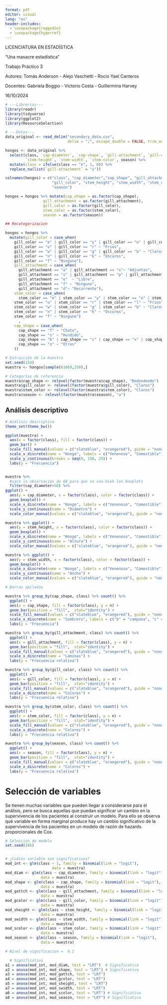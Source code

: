 ```yaml
---
format: pdf
editor: visual
lang: "es"
header-includes:
  - \usepackage{ragged2e}
  - \usepackage{hyperref}
---
```


\Centering

\vspace{3cm}

\pagenumbering{gobble}

\vspace{5cm}

\large

LICENCIATURA EN ESTADÍSTICA

\vspace{1cm}

```{=tex}
\large
\Huge
```
"Una masacre estadística" \Huge \newline \vspace{0.3cm}

\normalsize

Trabajo Práctico 3 \vspace{1cm}

Autores: Tomás Anderson - Alejo Vaschetti - Rocio Yael Canteros

Docentes: Gabriela Boggio - Victorio Costa - Guillermina Harvey

16/10/2024 \normalsize

```{=tex}
\newpage
\hypersetup{linkcolor = black}
\tableofcontents
```
```{=tex}
\newpage
\pagenumbering{arabic}
```
```{=tex}
\RaggedRight
\newpage
```

```r
# ---Librerias---
library(readr)
library(tidyverse)
library(ggplot2)
library(ResourceSelection)

# ---Datos---
data_original <- read_delim("secondary_data.csv", 
                            delim = ";", escape_double = FALSE, trim_ws = TRUE)

hongos <- data_original %>% 
  select(class, `cap-diameter`, `cap-shape`, `gill-attachment`, `gill-color`, 
         `stem-height`, `stem-width`, `stem-color`, season) %>% 
  mutate(class = ifelse(class == "e", 1, 0)) %>% 
  replace_na(list(`gill-attachment` = "u"))

colnames(hongos) = c("class", "cap_diameter","cap_shape", "gill_attachment", 
                     "gill_color", "stem_height", "stem_width", "stem_color", 
                     "season")

hongos = hongos %>% mutate(cap_shape = as.factor(cap_shape), 
                 gill_attachment = as.factor(gill_attachment),
                 gill_color = as.factor(gill_color),
                 stem_color = as.factor(stem_color),
                 season = as.factor(season))

## Recategorizacion

hongos = hongos %>% 
  mutate(gill_color = case_when(
    gill_color == "e" | gill_color == "y" | gill_color == "o" | gill_color == "p" ~ "Calidos",
    gill_color == "u" | gill_color == "r" ~ "Frios",
    gill_color == "w" | gill_color == "g" | gill_color == "b" ~ "Claros",
    gill_color == "n" | gill_color == "k" ~ "Oscuros",
    gill_color == "f" ~ "Ninguno"),
    gill_attachment = case_when(
      gill_attachment == "a" | gill_attachment == "x"~ "Adjuntas",
      gill_attachment == "s" | gill_attachment == "p" | gill_attachment == "u" ~ "Otros",
      gill_attachment == "e"  ~ "Libre",
      gill_attachment == "f" ~ "Ninguno",
      gill_attachment == "d"~ "Decurrente"),
    stem_color = case_when(
      stem_color == "e" | stem_color == "y" | stem_color == "o" | stem_color == "p" ~ "Calidos",
    stem_color == "u" | stem_color == "r" | stem_color == "l" ~ "Frios",
    stem_color == "w" | stem_color == "g" | stem_color == "b" ~ "Claros",
    stem_color == "n" | stem_color == "k" ~ "Oscuros",
    stem_color == "f" ~ "Ninguno")
      ,
    cap_shape = case_when(
      cap_shape == "f" ~ "Chato",
      cap_shape == "s" ~ "Hundido",
      cap_shape == "b" | cap_shape == "c" | cap_shape == "x" | cap_shape == "p" ~ "Redondeado",
      cap_shape == "o" ~ "Otros"
    ))

```



```r
# Extracción de la muestra
set.seed(154)
muestra <- hongos[sample(61069,250),]

# Categorías de referencia
muestra$cap_shape <- relevel(factor(muestra$cap_shape), "Redondeado")
muestra$gill_color <- relevel(factor(muestra$gill_color), "Claros")
muestra$stem_color <- relevel(factor(muestra$stem_color), "Claros")
muestra$season <- relevel(factor(muestra$season), "a")

```


## Análisis descriptivo

```r
# Análisis descriptivo
theme_set(theme_bw())

ggplot(muestra) + 
  aes(x = factor(class), fill = factor(class)) + 
  geom_bar() +
  scale_fill_manual(values = c("slateblue", "orangered"), guide = "none") +
  scale_x_discrete(name = "Hongo", labels = c("Venenoso", "Comestible")) +
  scale_y_continuous(breaks = seq(0, 150, 25)) +
  labs(y = "Frecuencia") 



```


```r

muestra %>% 
  #saco la observacion de 60 para que se vea bien los boxplots
  filter(cap_diameter<50) %>% 
ggplot() +
  aes(y = cap_diameter, x = factor(class), color = factor(class)) +
  geom_boxplot() + 
  scale_x_discrete(name = "Hongo", labels = c("Venenoso", "Comestible")) + 
  scale_y_continuous(name = "Diámetro") +
  scale_color_manual(values = c("slateblue", "orangered"), guide = "none")

```

```r

muestra %>% ggplot() +
  aes(y = stem_height, x = factor(class), color = factor(class)) +
  geom_boxplot() + 
  scale_x_discrete(name = "Hongo", labels = c("Venenoso", "Comestible")) + 
  scale_y_continuous(name = "Altura") +
  scale_color_manual(values = c("slateblue", "orangered"), guide = "none")

```

```r

muestra %>% ggplot() +
  aes(y = stem_width, x = factor(class), color = factor(class)) +
  geom_boxplot() + 
  scale_x_discrete(name = "Hongo", labels = c("Venenoso", "Comestible")) + 
  scale_y_continuous(name = "Ancho") +
  scale_color_manual(values = c("slateblue", "orangered"), guide = "none")

```

```r

# Barras apiladas

muestra %>% group_by(cap_shape, class) %>% count() %>% 
  ggplot() +
  aes(x = cap_shape, fill = factor(class), y = n) +
  geom_bar(position = "fill",  stat="identity") +
  scale_fill_manual(values = c("slateblue", "orangered"), guide = "none") +
  scale_x_discrete(name = "Sombrero", labels = c("b" = "campana", "c" = "cónico", "f" = "plano","x" = "convexo","s" = "hundido","o" = "otros", "p" = "esferico")) +
  labs(y = "Frecuencia") 

```

```r

muestra %>% group_by(gill_attachment, class) %>% count() %>% 
  ggplot() +
  aes(x = gill_attachment, fill = factor(class), y = n) +
  geom_bar(position = "fill",  stat="identity") +
  scale_fill_manual(values = c("slateblue", "orangered"), guide = "none") +
  scale_x_discrete(name = "Láminas") +
  labs(y = "Frecuencia relativa") 

```

```r

muestra %>% group_by(gill_color, class) %>% count() %>% 
  ggplot() +
  aes(x = gill_color, fill = factor(class), y = n) +
  geom_bar(position = "fill",  stat="identity") +
  scale_fill_manual(values = c("slateblue", "orangered"), guide = "none") +
  scale_x_discrete(name = "Colores") +
  labs(y = "Frecuencia relativa") 

```

```r

muestra %>% group_by(stem_color, class) %>% count() %>% 
  ggplot() +
  aes(x = stem_color, fill = factor(class), y = n) +
  geom_bar(position = "fill",  stat="identity") +
  scale_fill_manual(values = c("slateblue", "orangered"), guide = "none") +
  scale_x_discrete(name = "Colores") +
  labs(y = "Frecuencia relativa") 

```

```r

muestra %>% group_by(season, class) %>% count() %>% 
  ggplot() +
  aes(x = season, fill = factor(class), y = n) +
  geom_bar(position = "fill",  stat="identity") +
  scale_fill_manual(values = c("slateblue", "orangered"), guide = "none") +
  scale_x_discrete(name = "Colores") +
  labs(y = "Frecuencia relativa") 

```

# Selección de variables

Se tienen muchas variables que pueden llegar a considerarse para el análisis, pero se busca aquellas que puedan significar un cambio en la supervivencia de los pacientes al construir un modelo. Para ello se observa qué variable en forma marginal produce hay un cambio significativo de la supervivencia de los pacientes en un modelo de razón de hazards proporcionales de Cox.

```r


# Seleccion de modelo
set.seed(245)


# ¿Cuáles variable son significativas?
mod_int <- glm(class ~ 1, family = binomial(link = "logit"), 
                     data = muestra)
mod_diam <- glm(class ~ cap_diameter, family = binomial(link = "logit"),
                data = muestra)
mod_shape <- glm(class ~ cap_shape, family = binomial(link = "logit"),
                data = muestra)
mod_gattch <- glm(class ~ gill_attachment, family = binomial(link = "logit"),
                data = muestra)
mod_gcolor <- glm(class ~ gill_color, family = binomial(link = "logit"),
                data = muestra)
mod_sheight <- glm(class ~ stem_height, family = binomial(link = "logit"),
                data = muestra)
mod_swidth <- glm(class ~ stem_width, family = binomial(link = "logit"),
                data = muestra)
mod_scolor <- glm(class ~ stem_color, family = binomial(link = "logit"),
                data = muestra)
mod_season <- glm(class ~ season, family = binomial(link = "logit"),
                data = muestra)

# Nivel de significacion =  0.1

  # Significativa
a1 = anova(mod_int, mod_diam, test = "LRT")  # Significativa
a2 = anova(mod_int, mod_shape, test = "LRT") # Significativa
a3 = anova(mod_int, mod_gattch, test = "LRT") 
a4 = anova(mod_int, mod_gcolor, test = "LRT") 
a5 = anova(mod_int, mod_sheight, test = "LRT") 
a7 = anova(mod_int, mod_swidth, test = "LRT") 
a6 = anova(mod_int, mod_scolor, test = "LRT") # Significativa
a8 = anova(mod_int, mod_season, test = "LRT") # Significativa

```

\begin{table}[H]
\begin{center}
\begin{tabular}{|l|l|l|l|}
\hline
\textbf{Variables}& \textbf{gl} & $\boldsymbol{G}^2$ & \textbf{p-value} \\ \hline
Diámetro del sombrero & 1  &  `r round(a1$Deviance[2],3)` & \textcolor{ForestGreen}{`r round(a1[2,5], 3)`}     \\ \hline
Altura del tallo  & 1  & `r round(a5$Deviance[2],3)`     & \textcolor{red}{`r round(a5[2,5], 3)`}       \\ \hline
Ancho del tallo & 1  & `r round(a7$Deviance[2],3)`     & \textcolor{red}{`r round(a7[2,5], 3)`}     \\ \hline
Forma del sombrero  & 3  & `r round(a2$Deviance[2],3)`     & \textcolor{ForestGreen}{`r round(a2[2,5], 3)`}      \\ \hline
Tipo de lámina & 4  & `r round(a3$Deviance[2],3)`     & \textcolor{red}{`r round(a3[2,5], 3)`}    \\ \hline
Color de las láminas    & 4  & `r round(a4$Deviance[2],3)`   & \textcolor{red}{`r round(a4[2,5], 3)`}      \\ \hline
Color del tallo  & 4  & `r round(a6$Deviance[2],3)`    & \textcolor{ForestGreen}{<0.001}      \\ \hline
Temporada & 3  & `r round(a8$Deviance[2],3)`    & \textcolor{ForestGreen}{`r round(a8[2,5], 3)`}     \\ \hline
\end{tabular}\caption{Modelos marginales}
\label{table:1}
\end{center}
\end{table}

